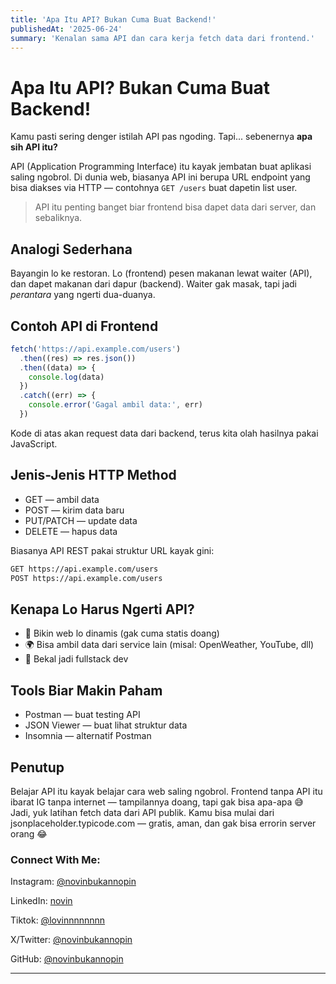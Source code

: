 ```yaml
---
title: 'Apa Itu API? Bukan Cuma Buat Backend!'
publishedAt: '2025-06-24'
summary: 'Kenalan sama API dan cara kerja fetch data dari frontend.'
---
```


# Apa Itu API? Bukan Cuma Buat Backend!

Kamu pasti sering denger istilah API pas ngoding. Tapi... sebenernya **apa sih API itu?**

API (Application Programming Interface) itu kayak jembatan buat aplikasi saling ngobrol. Di dunia web, biasanya API ini berupa URL endpoint yang bisa diakses via HTTP — contohnya `GET /users` buat dapetin list user.

> API itu penting banget biar frontend bisa dapet data dari server, dan sebaliknya.

## Analogi Sederhana

Bayangin lo ke restoran. Lo (frontend) pesen makanan lewat waiter (API), dan dapet makanan dari dapur (backend). Waiter gak masak, tapi jadi _perantara_ yang ngerti dua-duanya.

## Contoh API di Frontend

```js
fetch('https://api.example.com/users')
  .then((res) => res.json())
  .then((data) => {
    console.log(data)
  })
  .catch((err) => {
    console.error('Gagal ambil data:', err)
  })
```

Kode di atas akan request data dari backend, terus kita olah hasilnya pakai JavaScript.

## Jenis-Jenis HTTP Method
- GET — ambil data
- POST — kirim data baru
- PUT/PATCH — update data
- DELETE — hapus data

Biasanya API REST pakai struktur URL kayak gini:
```txt
GET https://api.example.com/users
POST https://api.example.com/users
```

## Kenapa Lo Harus Ngerti API?
- 🔄 Bikin web lo dinamis (gak cuma statis doang)
- 🌍 Bisa ambil data dari service lain (misal: OpenWeather, YouTube, dll)
- 💼 Bekal jadi fullstack dev

## Tools Biar Makin Paham
- Postman — buat testing API
- JSON Viewer — buat lihat struktur data
- Insomnia — alternatif Postman

## Penutup

Belajar API itu kayak belajar cara web saling ngobrol. Frontend tanpa API itu ibarat IG tanpa internet — tampilannya doang, tapi gak bisa apa-apa 😅
Jadi, yuk latihan fetch data dari API publik. Kamu bisa mulai dari jsonplaceholder.typicode.com — gratis, aman, dan gak bisa errorin server orang 😂

### Connect With Me:
Instagram: [@novinbukannopin](https://dub.sh/novin-instagram)

LinkedIn: [novin](https://dub.sh/novin-linkedin)

Tiktok: [@lovinnnnnnnn](https://dub.sh/novin-tiktok)

X/Twitter: [@novinbukannopin](https://dub.sh/novin-x)

GitHub: [@novinbukannopin](https://dub.sh/novin-github)

---
